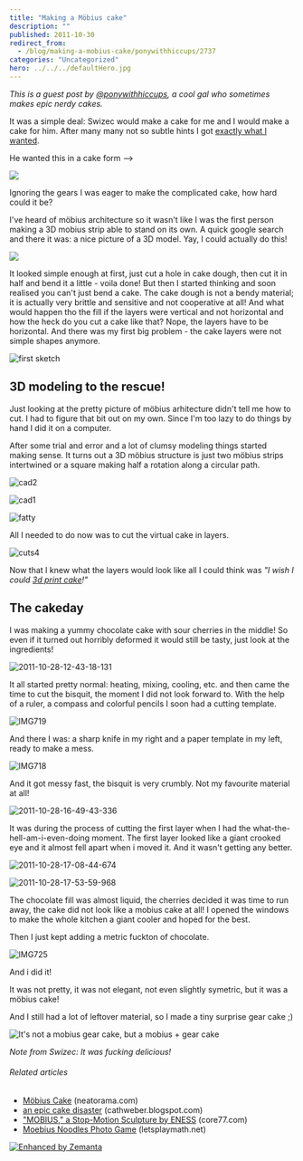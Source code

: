 ```yaml
---
title: "Making a Möbius cake"
description: ""
published: 2011-10-30
redirect_from:
  - /blog/making-a-mobius-cake/ponywithhiccups/2737
categories: "Uncategorized"
hero: ../../../defaultHero.jpg
---
```


_This is a guest post by [@ponywithhiccups](http://twitter.com/ponywithhiccups), a cool gal who sometimes makes epic nerdy cakes._

It was a simple deal: Swizec would make a cake for me and I would make a cake for him. After many many not so subtle hints I got [exactly what I wanted](https://swizec.com/blog/a-technical-post-about-cake/ "A technical post about cake").

He wanted this in a cake form -->

![](https://swizec.com/wp-content/uploads/2011/10/MoebiusGearA-300x226.jpg)

Ignoring the gears I was eager to make the complicated cake, how hard could it be?

I've heard of möbius architecture so it wasn't like I was the first person making a 3D mobius strip able to stand on its own. A quick google search and there it was: a nice picture of a 3D model. Yay, I could actually do this!

![](https://swizec.com/wp-content/uploads/2011/10/twisted_33.png)

It looked simple enough at first, just cut a hole in cake dough, then cut it in half and bend it a little - voila done! But then I started thinking and soon realised you can't just bend a cake. The cake dough is not a bendy material; it is actually very brittle and sensitive and not cooperative at all! And what would happen tho the fill if the layers were vertical and not horizontal and how the heck do you cut a cake like that? Nope, the layers have to be horizontal. And there was my first big problem - the cake layers were not simple shapes anymore.

![first sketch](https://swizec.com/wp-content/uploads/2011/10/MOBIUS-CAKE_00031-1024x878.jpg "MOBIUS CAKE_0003")

## 3D modeling to the rescue!

Just looking at the pretty picture of möbius arhitecture didn't tell me how to cut. I had to figure that bit out on my own. Since I'm too lazy to do things by hand I did it on a computer.

After some trial and error and a lot of clumsy modeling things started making sense. It turns out a 3D möbius structure is just two möbius strips intertwined or a square making half a rotation along a circular path.

![](https://swizec.com/wp-content/uploads/2011/10/cad2.jpg "cad2")

![](https://swizec.com/wp-content/uploads/2011/10/cad1.jpg "cad1")

![](https://swizec.com/wp-content/uploads/2011/10/fatty.jpeg "fatty")

All I needed to do now was to cut the virtual cake in layers.

![](https://swizec.com/wp-content/uploads/2011/10/cuts4.jpeg "cuts4")

Now that I knew what the layers would look like all I could think was _"I wish I could [3d print cake](http://www.neatorama.com/2011/07/20/mobius-cake/)!"_

## The cakeday

I was making a yummy chocolate cake with sour cherries in the middle! So even if it turned out horribly deformed it would still be tasty, just look at the ingredients!

![](https://swizec.com/wp-content/uploads/2011/10/2011-10-28-12-43-18-131.jpg "2011-10-28-12-43-18-131")

It all started pretty normal: heating, mixing, cooling, etc. and then came the time to cut the bisquit, the moment I did not look forward to. With the help of a ruler, a compass and colorful pencils I soon had a cutting template.

![](https://swizec.com/wp-content/uploads/2011/10/IMG719-768x1024.jpg "IMG719")

And there I was: a sharp knife in my right and a paper template in my left, ready to make a mess.

![](https://swizec.com/wp-content/uploads/2011/10/IMG718-1024x768.jpg "IMG718")

And it got messy fast, the bisquit is very crumbly. Not my favourite material at all!

![](https://swizec.com/wp-content/uploads/2011/10/2011-10-28-16-49-43-336.jpg "2011-10-28-16-49-43-336")

It was during the process of cutting the first layer when I had the what-the-hell-am-i-even-doing moment. The first layer looked like a giant crooked eye and it almost fell apart when i moved it. And it wasn't getting any better.

![](https://swizec.com/wp-content/uploads/2011/10/2011-10-28-17-08-44-674.jpg "2011-10-28-17-08-44-674")

![](https://swizec.com/wp-content/uploads/2011/10/2011-10-28-17-53-59-968.jpg "2011-10-28-17-53-59-968")

The chocolate fill was almost liquid, the cherries decided it was time to run away, the cake did not look like a mobius cake at all! I opened the windows to make the whole kitchen a giant cooler and hoped for the best.

Then I just kept adding a metric fuckton of chocolate.

![](https://swizec.com/wp-content/uploads/2011/10/IMG725-1024x768.jpg "IMG725")

And i did it!

It was not pretty, it was not elegant, not even slightly symetric, but it was a möbius cake!

And I still had a lot of leftover material, so I made a tiny surprise gear cake ;)

![](https://swizec.com/wp-content/uploads/2011/10/tumblr_ltsgrvEsBK1qekjngo1_5002.jpg "It's not a mobius gear cake, but a mobius + gear cake")

_Note from Swizec: It was fucking delicious!_

###### Related articles

- [Möbius Cake](http://www.neatorama.com/2011/07/20/mobius-cake/) (neatorama.com)
- [an epic cake disaster](http://cathweber.blogspot.com/2011/10/epic-cake-disaster.html) (cathweber.blogspot.com)
- ["MOBIUS," a Stop-Motion Sculpture by ENESS](http://www.core77.com/blog/videos/mobius_a_stop-motion_sculpture_by_eness_20194.asp) (core77.com)
- [Moebius Noodles Photo Game](http://letsplaymath.net/2011/09/21/moebius-noodles-photo-game/) (letsplaymath.net)

[![Enhanced by Zemanta](https://img.zemanta.com/zemified_e.png?x-id=1995dbbb-ce88-41c7-9ca3-7c3aa9fdeeb4)](http://www.zemanta.com/ "Enhanced by Zemanta")
